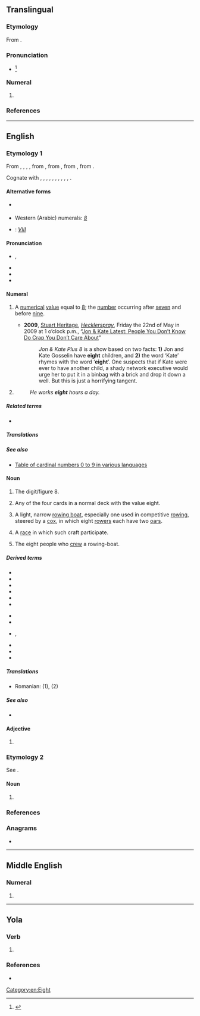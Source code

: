 ==Translingual==

===Etymology===
From {{der|mul|en|eight}}.

===Pronunciation===
* {{IPA|mul|/eɪt/}}<ref>{{cite book|url=https://www.icao.int/Meetings/anconf12/Document%20Archive/AN10_V2_cons%5B1%5D.pdf|title=Annex 10 to the Convention on International Civil Aviation: Aeronautical Telecommunications; Volume II Communication Procedures including those with PANS status|page=§5.2.1.4.3.1|publisher=International Civil Aviation Organization|edition=6th|date=October 2001|access-date=23 January 2019|archive-url=https://web.archive.org/web/20190331002913/https://www.icao.int/Meetings/anconf12/Document%20Archive/AN10_V2_cons%5B1%5D.pdf|archive-date=31 March 2019|url-status=live}}</ref>

===Numeral===
{{head|mul|numeral}}

# {{phonetic alphabet|NATO/ICAO=1|num=1|8}}
#: {{syn|mul|oktoeight|qq1=ITU/IMO}}

===References===
<references/>

----

==English==
{{wikipedia}}
{{number box|en|8}}

===Etymology 1===
From {{inh|en|enm|eighte}}, {{m|enm|aught}}, {{m|enm|eahte}}, {{m|enm|ahte}}, from {{inh|en|ang|eahta}}, from {{inh|en|gmw-pro|*ahtō}}, from {{inh|en|gem-pro|*ahtōu}}, from {{inh|en|ine-pro|*oḱtṓw}}.

Cognate with {{cog|sco|aucht||eight}}, {{cog|fy|acht||eight}}, {{cog|nl|acht||eight}}, {{cog|nds|acht||eight}}, {{cog|de|acht||eight}}, {{cog|no|åtte||eight}}, {{cog|sv|åtta||eight}}, {{cog|is|átta||eight}}, {{cog|la|octo||eight}}, {{cog|grc|ὀκτώ}}, {{cog|ga|ocht||eight}}.

====Alternative forms====
* {{l|en|aught}} {{qualifier|Scotland|archaic, rare}}
* Western (Arabic) numerals: ''[[8]]''
* {{w|Roman numerals}}: ''[[VIII]]''

====Pronunciation====
* {{a|RP|GenAm}} {{enPR|āt}}, {{IPA|en|/eɪt/}}
* {{audio|en|en-us-eight.ogg|Audio (US)}}
* {{rhymes|en|eɪt|s=1}}
* {{homophones|en|ait|ate|eyot}}

====Numeral====
{{head|en|numeral}}

# {{cln|en|cardinal numbers}} A [[numerical]] [[value]] equal to [[8]]; the [[number]] occurring after [[seven]] and before [[nine]].
#* '''2009''', [http://www.hecklerspray.com/author/stuart-heritage Stuart Heritage], ''[http://www.hecklerspray.com/ Hecklerspray]'', Friday the 22nd of May in 2009 at 1 o’clock p.m., “[http://www.hecklerspray.com/jon-kate-latest-people-you-dont-know-do-crap-you-dont-care-about/200934378.php Jon & Kate Latest: People You Don’t Know Do Crap You Don’t Care About]”
#*: ''Jon & Kate Plus 8'' is a show based on two facts: '''1)''' Jon and Kate Gosselin have '''eight''' children, and '''2)''' the word ‘Kate’ rhymes with the word ‘'''eight'''’. One suspects that if Kate were ever to have another child, a shady network executive would urge her to put it in a binbag with a brick and drop it down a well. But this is just a horrifying tangent.
# {{n-g|Describing a [[group]] or [[set]] with eight [[element]]s.}}
#: ''He works '''eight''' hours a day.''

=====Related terms=====
* {{l|en|eighth}}

=====Translations=====
{{trans-top|cardinal number 8}}{{multitrans|data=
* Aari: {{tt|aiw|qaskén-tamars}}
* Abaza: {{tt|abq|агӏба|alt=агIба}}
* Abkhaz: {{tt|ab|ааба|sc=Cyrl}}
* Adyghe: {{tt|ady|и}}
* Afar: {{t|aa|bacaar}}
* Afrikaans: {{tt|af|ag}}, {{tt+|af|agt}}
* Ainu: {{tt|ain|ツ゜ペサン|tr=tupesan}}
* Aiton: {{t-needed|aio}}
* Aklanon: {{tt|akl|waeo}}
* Albanian: {{tt+|sq|tetë}}
* Alutiiq: {{tt|ems|inglulgen}}
* American Sign Language: [[Image:LSQ 8.jpg|30px]]
* Amharic: {{tt+|am|ስምንት}} (numeral: {{tt|am|፰}})
* Apache:
*: Western Apache: {{tt|apw|tsebīī}}
* Arabic: {{tt|ar|ثَمَانِيَة}} (numeral: {{tt|ar|٨}})
*: Egyptian Arabic: {{tt|arz|تمانية|tr=tamāniyya|sc=Arab}}
*: Hijazi Arabic: {{t|acw|ثَمَنْية|f|tr=tamanya}}, {{t|acw|تمنية|tr=tamanya}}
* Aragonese: {{tt|an|ueito}}, {{tt|an|ueit}}
* Aramaic:
*: Classical Syriac: {{tt|syc|ܬܡܢܝܐ|m|tr=təmānyā}}, {{tt|syc|ܬܡܢܐ|f|tr=təmānē}}
*: Jewish Babylonian Aramaic: {{tt|arc|תְּמַנְיָא|m|tr=təmanyā|sc=Hebr}}, {{tt|arc|תְּמָנֵא|f|tr=təmānē|sc=Hebr}}
*: Western Neo-Aramaic: {{tt|amw|ܬܡܢܝܐ|m|tr=ṯmōnya}}, {{tt|amw|ܬܡܢ|f|tr=ṯmōn}}
*: Assyrian Neo-Aramaic: {{tt|aii|ܬܡܲܢܝܵܐ|tr=tmānya}}
* Archi: {{tt|aqc|мекье}}
* Armenian: {{tt+|hy|ութ}}
*: Old Armenian: {{tt|xcl|ութ}}
* Aromanian: {{tt|rup|optu}}
* Assamese: {{tt|as|আঠ}}
* Asturian: {{tt+|ast|ocho}}
* Atong (India): {{t|aot|chatgyk}}
* Avar: {{tt|av|микьго}}
* Aymara: {{tt|ay|kimsaqallqu}}
* Azerbaijani: {{tt+|az|səkkiz}}
* Bactrian: {{tt|xbc|αταο}}
* Balinese: {{tt|ban|kutus}}
* Banjarese: {{tt|bjn|dalapan}}
* Bashkir: {{tt|ba|һигеҙ}}
* Basque: {{tt+|eu|zortzi}}
* Bassa: {{tt|bsq|mɛ̀nɛ̌ìn-tã}}
* Belarusian: {{tt|be|во́сем}}, {{qualifier|collective}} {{tt|be|васьмёра}}
* Bengali: {{tt|bn|আট|sc=Beng}} (numeral: [[৮]])
* Bikol Central: {{tt+|bcl|walo}}
* Breton: {{tt+|br|eizh}}
* Brunei Malay: {{tt|kxd|lapan}}
* Budukh: {{tt|bdk|мийид}}
* Bulgarian: {{tt+|bg|о́сем}}
* Burmese: {{tt+|my|ရှစ်}} (numeral: {{tt+|my|၈}})
* Buryat: {{tt|bua|найман}}
* Catalan: {{tt+|ca|vuit}}
*: Valencian: {{tt+|ca|huit}}
* Cebuano: {{tt|ceb|walo}}
* Central Atlas Tamazight: {{tt|tzm|ⵜⴰⵎ|sc=Tfng}}
* Central Dusun: {{tt|dtp|walu}}
* Central Sierra Miwok: {{tt|csm|káw·inṭa-}}
* Chamicuro: {{tt|ccc|pusak}}
* Chamorro: {{t-needed|ch}}
* Chechen: {{tt|ce|бархӏ}}
* Cherokee: {{tt|chr|ᏧᏁᎳ}}
* Chichewa: {{tt|ny|sanu n'zitatu}}
* Chinese:
*: Cantonese: {{tt+|yue|八|tr=baat3}}
*: Dungan: {{tt|dng|ба}}
*: Gan: {{tt|gan|八|tr=pat}}
*: Hakka: {{tt|hak|八|tr=pat|sc=Hani}}
*: Jin: {{tt|cjy|八|tr=pu}}
*: Mandarin: {{tt+|cmn|八|tr=bā}} (numeral: {{tt+|cmn|捌}})
*: Min Bei: {{tt|mnp|八|tr=pai}}
*: Min Dong: {{tt|cdo|八|tr=paik}}, {{tt|cdo|八|tr=baig|sc=Hani}}
*: Min Nan: {{qualifier|Xiamen}} {{tt+|nan|八|tr=peh, poeh, pat|sc=Hani}}, {{qualifier|Teochew}} {{tt+|nan|八|tr=boih4|sc=Hani}}
*: Wu: {{tt|wuu|八|tr=paq}}
*: Xiang: {{tt|hsn|八|tr=pa}}
* Chinook Jargon: {{t|chn|stuxtkin}}
* Chukchi: {{tt|ckt|амӈырооткэн|tr=amṇyrootkėn}}
* Chuukese: {{tt|chk|wanu}}, {{tt|chk|wani-}}, {{tt|chk|wanichö}}, {{tt|chk|wanimön}}
* Chuvash: {{tt|cv|саккӑр|sc=Cyrl}}
* Classical Nahuatl: {{tt|nci|chicuēyi}}
* Cornish: {{tt|kw|eth}}
* Corsican: {{tt+|co|ottu}}
* Cree: {{tt|cr|ayinânew}}, {{tt|cr|ᐊᔨᓈᓀᐤ|sc=Cans}}
* Crimean Tatar: {{tt|crh|sekiz}}
* Czech: {{tt+|cs|osm}}
* Dalmatian: {{tt|dlm|uapto}}, {{tt|dlm|guapto}}, {{tt|dlm|uat}}
* Danish: {{tt+|da|otte}}
* Dena'ina: {{tt|tfn|łtaqul'i}}
* Dhivehi: {{tt|dv|އަށް}}
* Dolgan: {{t|dlg|агыс}}
* Drung: {{t|duu|hyvt}}
* Dutch: {{tt+|nl|acht}}
* Dzongkha: {{tt|dz|བརྒྱད}}
* Eastern Mari: {{tt|chm|кандаше}}
* Erzya: {{tt|myv|кавксо}}
* Esperanto: {{tt+|eo|ok}}
* Estonian: {{tt+|et|kaheksa}}
* Even: {{tt|eve|дяпкан}}
* Evenki: {{tt|evn|дяпкун}}
* Extremaduran: {{tt|ext|ochu}}
* Faroese: {{tt+|fo|átta}}
* Fijian: {{tt+|fj|walu}}
* Finnish: {{tt+|fi|kahdeksan}}
* French: {{tt+|fr|huit}}
* Friulian: {{tt|fur|vot}}
* Galician: {{tt+|gl|oito}}
* Garifuna: {{tt|cab|widü}}
* Ge'ez: {{tt|gez|ሰማንቱ|m|sc=Ethi}}, {{tt|gez|ሰማኒ|f|sc=Ethi}} (numeral: {{tt|gez|፰}})
* Georgian: {{tt+|ka|რვა}}
* German: {{tt+|de|acht}}
*: Alemannic German: {{tt|gsw|acht}}
* Gilaki: {{t|glk|هشت|tr=hašt}}
* Gilbertese: {{tt|gil|wanua}}
* Gothic: {{tt|got|𐌰𐌷𐍄𐌰𐌿|sc=Goth}}
* Greek: {{tt+|el|οκτώ}}, {{tt|el|η΄}} {{qualifier|numeral}}
*: Ancient: {{tt|grc|ὀκτώ}}, {{tt|grc|η΄}} {{qualifier|numeral}}
* Greenlandic: {{tt|kl|arfineq pingasut}}
* Guaraní: {{tt|gn|poapy}}
* Gujarati: {{tt+|gu|આઠ}} (numeral: [[૮]])
* Haitian Creole: {{tt|ht|uit}}
* Hausa: {{tt|ha|takwas|alt=takwàs}}
* Hawaiian: {{tt|haw|walu}}, {{tt|haw|ʻewalu}}
* Hebrew: {{tt+|he|שְׁמוֹנֶה|tr=shmóne|f}} {{qualifier|used in counting}}, {{tt+|he|שְׁמוֹנָה|tr=shmoná|m}}
* Higaonon: {{t|mba|walo}}
* Hiligaynon: {{tt|hil|walo}}
* Hindi: {{tt+|hi|आठ}} (numeral: {{tt+|hi|८}}), {{tt+|hi|अष्ट}}, {{tt+|hi|अठ}}
* Hlai: {{t|lic|ghou}}
* Hopi: {{tt|hop|nanal}}
* Hungarian: {{tt+|hu|nyolc}}
* Hunsrik: {{tt|hrx|acht}}
* Icelandic: {{tt+|is|átta}}
* Ido: {{tt+|io|ok}}
* Igbo: {{t-needed|ig}}
* Ilocano: {{tt|ilo|walo}}
* Indonesian: {{tt+|id|delapan}}
* Interlingua: {{tt+|ia|octo}}
* Iranun: {{t-needed|ill}}
* Irish: {{tt+|ga|ocht}}
* Isnag: {{t|isd|walo}}
* Istriot: {{t|ist|uoto}}, {{tt|ist|uotto}}
* Italian: {{tt+|it|otto}}
* Japanese: {{tt+|ja|八|tr=はち, hachi}}, {{tt+|ja|八つ|tr=やっつ, やつ, yattsu, yatsu}}, {{tt+|ja|８|tr=はち, hachi}}
* Jarai: {{tt|jra|sơpăn}}
* Javanese: {{tt+|jv|ꦮꦺꦴꦭꦸ}}
* Jeju: {{tt|jje|ᄋᆢᄃᆞᆸ}}
* Jurchen: {{tt|juc|jhakun}}
* Kabardian: {{tt|kbd|и}}
* Kalmyk: {{tt|xal|нәәмн}}
* Kannada: {{tt+|kn|ಎಂಟು}} (numeral: {{tt+|kn|೮}})
* Kapampangan: {{tt|pam|walu}}
* Karachay-Balkar: {{tt|krc|сегиз|sc=Cyrl}}
* Karelian: {{tt|krl|kaheksa}}
* Kashubian: {{tt|csb|òsmë}}
* Kaurna: {{tt|zku|ngarla}}
* Kazakh: {{tt+|kk|сегіз}}
* Khamti: {{t-needed|kht}}
* Khmer: {{tt+|km|ប្រាំបី|tr=pram bei}} (numeral: {{l|km|៨}})
* Khoekhoe: {{tt|naq|ǁkhaisa}}
* Komi-Zyrian: {{tt|kpv|кӧкямыс}}
* Korean: {{tt+|ko|여덟}}, {{tt+|ko|팔(八)}}
* Kurdish:
*: Central Kurdish: {{tt+|ckb|ھەشت}}
*: Northern Kurdish: {{tt+|kmr|heşt}}
* Kyrgyz: {{tt+|ky|сегиз}}
* Ladin: {{tt|lld|ot}}
* Lak: {{tt|lbe|мяйва}}
* Lakota: {{tt|lkt|šaglóǧaŋ}}
* Lao: {{tt|lo|ແປດ}} (numeral: {{l|lo|໘}})
* Latgalian: {{tt|ltg|ostoni|m}}, {{tt|ltg|ostonis|f}}
* Latin: {{tt+|la|octo}}
* Latvian: {{tt+|lv|astoņi|m}}, {{tt|lv|astoņas|f}}
* Lezgi: {{tt|lez|муьжуьд}}
* Ligurian: {{tt|lij|éutto}}
* Lithuanian: {{tt+|lt|aštuoni|m}}, {{tt|lt|aštuonios|f}}
* Livonian: {{tt|liv|kōdõks}}
* Lombard: {{tt|lmo|vòt}}
* Louisiana Creole French: {{t|lou|wit}}
* Low German:
*: German Low German: {{tt+|nds-de|acht}}
* Luxembourgish: {{tt+|lb|aacht}}
* Lü: {{tt|khb|ᦶᦔᧆᧈ}} (numeral: [[᧘]])
* Macedonian: {{tt+|mk|о́сум}}
* Madurese: {{tt|mad|balluʔ}}
* Maguindanao: {{tt|mdh|walu}}
* Malagasy: {{tt+|mg|valo}}
{{trans-mid}}
* Malay:
*: Jawi: {{tt|ms|لاڤن|sc=Arab}}, {{tt|ms|دلاڤن|sc=Arab}}, {{tt|ms|سلاڤن|sc=Arab}}, {{tt|ms|استا|sc=Arab}}
*: Rumi: {{tt+|ms|lapan}}, {{tt|ms|delapan}}, {{tt|ms|selapan}}, {{tt|ms|asta}}
* Malayalam: {{tt|ml|എട്ടു|sc=Mlym}}, {{tt+|ml|എട്ട്|sc=Mlym}} (numeral: [[൮]])
* Maltese: {{tt+|mt|tmienja}}
* Manchu: {{tt|mnc|ᠵᠠᡴᡡᠨ}}
* Mangarevan: {{tt|mrv|varu}}
* Mansaka: {{tt|msk|waro}}
* Mansi: {{tt|mns|нёллов}}
* Manx: {{tt|gv|hoght}}
* Maori: {{tt+|mi|waru}}
* Maranao: {{tt|mrw|walo}}
* Marathi: {{tt|mr|आठ}}
* Maricopa: {{tt|mrc|supxuk}}
* Marshallese: {{tt|mh|ralitōk}}
* Mazanderani: {{tt|mzn|هشت|tr=hašt}}
* Middle English: {{t|enm|eighte}}
* Minangkabau: {{tt|min|salapan}}
* Mingrelian: {{tt|xmf|რუო}}
* Mirandese: {{tt|mwl|uito}}
* Mizo: {{t|lus|pa-riat}}
* Moksha: {{tt|mdf|кафкса}}
* Mongolian: {{tt+|mn|найм}}, {{tt|mn|ᠨᠠᠢᠮᠠᠨ}} (numeral: [[᠘]])
* Montagnais: {{qualifier|Sheshatshiu Innu}} {{tt|moe|nishuaush}}, {{qualifier|Mushuau Innu}} {{tt|moe|nianeu}}
* Munsee: {{tt|umu|xáash}}
* Muong: {{tt|mtq|thảm}}
* Mòcheno: {{tt|mhn|òcht}}
* Nahuatl: {{tt|nah|chicuei}}
* Nanai: {{tt|gld|дякпун}}
* Nauruan: {{tt|na|aoju}}
* Navajo: {{tt|nv|tseebíí}}
* Negidal: {{tt|neg|ӡапкун}}
* Nepali: {{tt+|ne|आठ}}
* Niuean: {{tt|niu|valu}}
* Nivkh: {{t|niv|минр̌}}
* North Frisian:
*: Föhr-Amrum and Sylt: {{tt|frr|aacht}}
*: Helgoland: {{tt|frr|ach}}
*: Mooring: {{tt|frr|oocht}}
* Northern Thai: {{tt|nod|ᨸᩯ᩠ᨯ}}
* Norwegian:
*: Bokmål: {{tt+|nb|åtte}}
*: Nynorsk: {{tt+|nn|åtte}}
* O'odham: {{tt|ood|gigik}}
* Occitan: {{tt+|oc|uèch}}, {{tt+|oc|uèit}}, {{tt+|oc|uòch}}
* Ojibwe: {{tt|oj|nishwaaswi}}
* Old Church Slavonic:
*: Cyrillic: {{tt|cu|осмь|sc=Cyrs}}
* Old English: {{tt|ang|eahta}}, {{tt|ang|æhta}} {{qualifier|Anglian}}, {{tt|ang|ehta}} {{qualifier|West Saxon}}
* Old Frisian: {{tt|ofs|achta}}
* Old Javanese: {{tt|kaw|wolu}}
* Old Prussian: {{tt|prg|astōnei}}
* Oriya: {{tt|or|ଆଠ}} (numeral: {{tt|or|୮}})
* Orok: {{tt|oaa|ӡапку}}<ref>''Чипāлиннēсал декларāсиjачи нари доролбони/Universal Declaration of Human Rights in Orok language'' http://www.simdp.com/uploads/files/FINAL_Declaration_Uilt_v4_RE_2.pdf</ref>
* Oromo: {{tt|om|saddeet}}
* Ossetian: {{tt|os|аст}}
* Ottoman Turkish: {{tt|ota|سكز|tr=sekiz}}
* Pali: {{t-needed|pi}}
* Pashto: {{tt+|ps|اته|tr=atë}}
* Pennsylvania German: {{tt|pdc|achde}}, {{tt|pdc|acht}}
* Persian: {{tt+|fa|هشت|tr=hašt}} (numeral: {{tt|fa|۸}})
* Phake: {{t-needed|phk}}
* Piedmontese: {{tt|pms|eut}}
* Polish: {{tt+|pl|osiem}}, {{qualifier|collective}} {{tt+|pl|ośmioro}}
* Portuguese: {{tt+|pt|oito}}
* Punjabi: {{tt+|pa|ਅੱਠ|sc=Guru}} (numeral: {{tt|pa|੮}})
* Quechua: {{tt|qu|pusaq}}, {{tt|qu|pusag}}
* Rarotongan: {{tt|rar|varu}}
* Rohingya: {{t|rhg|añctho}}, {{t|rhg|añcto}}
* Romagnol: {{t-needed|rgn}}
* Romani: {{tt|rom|oxto}}
*: Kalo Finnish Romani: {{tt|rmf|oȟta}}
* Romanian: {{tt+|ro|opt}}
* Romansch: {{tt|rm|otg}}, {{tt|rm|ot}}, {{tt|rm|och}}
* Russian: {{tt+|ru|во́семь}}, {{qualifier|collective}} {{tt+|ru|во́сьмеро}}
* Rusyn: {{tt|rue|ву́сям}}
* S'gaw Karen: {{tt|ksw|ဃိး}}
* Saho: {{t|ssy|baxar}}
* Sami:
*: Inari: {{tt|smn|käävci}}
*: Northern: {{tt|se|gávcci}}
*: Skolt: {{tt|sms|kä´hcc}}
*: Southern: {{tt|sma|gaektsie}}
* Samoan: {{tt+|sm|valu}}
* Sanskrit: {{tt+|sa|अष्टन्}}, {{tt+|sa|अष्ट}}
* Santali: {{tt|sat|ᱤᱨᱟᱹᱞ}}
* Sardinian: {{tt|sc|òto}}, {{tt|sc|òtu}}
* Saterland Frisian: {{tt|stq|oachte}}
* Scots: {{tt|sco|aicht}}
* Scottish Gaelic: {{tt|gd|ochd|m}}, {{qualifier|of persons:}} {{tt|gd|ochdnar|m}}
* Serbo-Croatian:
*: Cyrillic: {{tt|sh|о̏сам|sc=Cyrl}}
*: Roman: {{tt|sh|ȍsam|sc=Latn}}
* Shan: {{tt+|shn|ပႅတ်ႇ}} (numeral: {{tt|shn|႘}})
* Sherpa: {{t|xsr|བརྒྱད}}
* Sichuan Yi: {{tt|ii|ꉆ}}
* Sicilian: {{tt+|scn|ottu}}
* Sidamo: {{t|sid|sette}}
* Sikkimese: {{tt|sip|གྱེ}}
* Silesian: {{tt|szl|uoźym}}
* Sindhi: {{tt+|sd|اٺ|tr=āṭha|alt=اَٺَ|sc=sd-Arab}}
* Sinhalese: {{tt+|si|අට|sc=Sinh}}
* Slovak: {{tt+|sk|osem}}
* Slovene: {{tt+|sl|ósem}}
* Solon: {{tt|tuw-sol|dʒapkʊn}}
* Somali: {{tt|so|siddeed}}
* Sorbian:
*: Lower Sorbian: {{tt|dsb|wósym}}
*: Upper Sorbian: {{tt|hsb|wósom}}, {{tt|hsb|wosom}}
* Southern Ohlone: {{tt|css|taittimin}}
* Southern Thai: {{t-needed|sou}}
* Spanish: {{tt+|es|ocho}}
* Sranan Tongo: {{tt|srn|ayti}}
* Sundanese: {{tt+|su|dalapan}}
* Swahili: {{tt+|sw|nane}}
* Swedish: {{tt+|sv|åtta}}
* Sylheti: {{t|syl|ꠀꠑ}}
* Tabasaran: {{tt|tab|миржуб}}
* Tagalog: {{tt+|tl|walo}}
* Tahitian: {{tt|ty|va'u}}
* Tai Dam: {{tt|blt|ꪵꪜꪒ}}
* Tai Nüa: {{t-needed|tdd}}
* Tajik: {{tt+|tg|ҳашт}}
* Tamil: {{tt+|ta|எட்டு}} (numeral: {{tt|ta|௮}})
* Taos: {{tt|twf|xwíli}}
* Tashelhit: {{tt|shi|tam|m|f}}
* Tatar: {{tt+|tt|сигез|sc=Cyrl}}
* Tausug: {{tt|tsg|walu}}
* Tedim Chin: {{t|ctd|giat}}
* Telugu: {{tt+|te|ఎనిమిది}} (numeral: {{tt+|te|౮}})
* Tetum: {{tt|tet|ualu}}
* Thai: {{tt+|th|แปด}} (numeral: {{tt+|th|๘}})
* Tibetan: {{tt|bo|བརྒྱད|sc=Tibt}} (numeral: {{tt|bo|༨}})
* Tigre: {{tt|tig|ሰማን|sc=Ethi}} (numeral: {{tt|tig|፰}})
* Tigrinya: {{tt+|ti|ሸሞንተ|sc=Ethi}} (numeral: {{tt|ti|፰}})
* Tlingit: {{tt|tli|nas’gadooshú}}
* Tocharian A: {{tt|xto|okät}}
* Tocharian B: {{tt|txb|okt}}
* Tok Pisin: {{tt|tpi|etpela}}
* Tongan: {{tt|to|valu}}
* Turkish: {{tt+|tr|sekiz}}
* Turkmen: {{tt+|tk|sekiz}}
* Tuvaluan: {{tt|tvl|valu}}
* Tz'utujil: {{tt|tzj|bilaje}}
* Udi: {{tt|udi|мугъ}}
* Udihe: {{tt|ude|ʒакпу}}
* Udmurt: {{tt|udm|тямыс}}
* Ukrainian: {{tt+|uk|ві́сім}}, {{qualifier|collective numeral}} {{tt|uk|во́сьмеро}}
* Unami: {{tt|unm|xash}}
* Urdu: {{tt+|ur|آٹھ|tr=āṭh}}
* Uyghur: {{tt+|ug|سەككىز|sc=ug-Arab}}
* Uzbek: {{tt+|uz|sakkiz}}
* Venetian: {{tt|vec|oto}}
* Veps: {{tt|vep|kahesa}}
* Vietnamese: {{tt+|vi|tám}}
* Vilamovian: {{tt|wym|aocht}}
* Volapük: {{tt+|vo|jöl}}
* Votic: {{tt|vot|kahõsaa}} / {{tt|vot|кахысаа}}
* Võro: {{tt|vro|katõssa}}
* Wakhi: {{tt|wbl|at}}
* Walloon: {{tt+|wa|ût}}
* Waray-Waray: {{tt|war|walo}}
* Welsh: {{tt+|cy|wyth}}
* West Frisian: {{tt+|fy|acht}}
* Western Bukidnon Manobo: {{tt|mbb|walu}}
* White Hmong: {{tt|mww|yim}}
* Winnebago: {{tt|win|haruwąk}}
* Wolof: {{tt|wo|juróom ñett}}
* Xhosa: {{tt|xh|sibhozo}}
* Yagnobi: {{tt|yai|ашт}}
* Yakan: {{tt|yka|walu'}}
* Yakut: {{tt|sah|аҕыс|sc=Cyrl}}
* Yao: {{tt|yao|msano na tatu}}
* Yiddish: {{tt|yi|אַכט|sc=Hebr}}
* Yup'ik: {{tt|esu|pingayunlegen}}
* Zazaki: {{tt+|zza|heşt}}
* Zhuang: {{tt|za|bet}}
* Zou: {{t|zom|giet}}
* Zulu: {{tt+|zu|isishiyagalombili}}
* Zuni: {{tt|zun|ha'elekk'ya}}
}}
{{trans-bottom}}

{{trans-top|set or group with eight components}}{{multitrans|data=
* Catalan: {{tt+|ca|vuitena|f}}
*: Valencian: {{tt+|ca|huitena|f}}
* Hebrew: {{t+|he|שְׁמִינִיָּה|f|tr=shminiyá}}
* Lithuanian: {{tt+|lt|aštuoneri|m}}, {{tt|lt|aštuonerios|f}}
{{trans-mid}}
* Macedonian: {{tt|mk|осморка|f}}
* Russian: {{tt+|ru|восьмёрка|f}}
* Scottish Gaelic: {{tt|gd|ochd|m|alt=a h-ochd}}, {{qualifier|of persons:}} {{tt|gd|ochdnar|m}}
}}
{{trans-bottom}}

=====See also=====
* [[Appendix:Cardinal_numbers_0_to_9|Table of cardinal numbers 0 to 9 in various languages]]

====Noun====
{{en-noun}}

# The digit/figure 8.
# {{lb|en|playing cards}} Any of the four cards in a normal deck with the value eight.
# {{lb|en|nautical}} A light, narrow [[rowing boat]], especially one used in competitive [[rowing]], steered by a [[cox]], in which eight [[rower]]s each have two [[oar]]s.
# {{lb|en|rowing|especially in plural}} A [[race]] in which such craft participate.
# {{lb|en|rowing}} The eight people who [[crew]] a rowing-boat.

=====Derived terms=====
{{der-top}}
* {{l|en|eight ball}}
* {{l|en|eight-bar blues}}
* {{l|en|eight-day clock}}
* {{l|en|eight-jewel}}
* {{l|en|eight-precious}}
* {{l|en|eight-treasure}}
{{der-mid}}
* {{l|en|eighty}}
* {{l|en|figure eight}}
* {{l|en|figure of eight}}, {{l|en|figure-of-eight}}
* {{l|en|number eight}}
* {{l|en|piece of eight}}
* {{l|en|straight-eight}}
{{der-bottom}}

=====Translations=====
{{trans-top|The digit/figure 8}}{{multitrans|data=
* Arabic: {{tt|ar|ثَمَانِيَةٌ|f}}
* Basque: {{tt+|eu|zortzi}}
* Belarusian: {{tt|be|васьмёрка|f|sc=Cyrl}}
* Bulgarian: {{tt|bg|осмица|f}}
* Catalan: {{tt+|ca|vuit|m}}
*: Valencian: {{tt+|ca|huit|m}}
* Danish: {{tt|da|ottetal|n}}
* Dutch: {{tt+|nl|acht|f}}
* Finnish: {{tt+|fi|kahdeksikko}}, {{tt+|fi|kasi}}
* French: {{tt+|fr|huit|m}}
* German: {{tt+|de|Acht|f}}
* Hindi: {{tt+|hi|अष्ट|m}}, {{tt+|hi|आठ|m}}
* Hungarian: {{tt+|hu|nyolcas}}
* Latvian: {{tt|lv|astoņnieks|m}}, {{tt|lv|astotnieks|m}}
{{trans-mid}}
* Lithuanian: {{tt+|lt|aštuonetas|m}}
* Luxembourgish: {{tt+|lb|Aacht|f}}
* Macedonian: {{tt|mk|осмица|f}}, {{tt|mk|осумка|f}}
* Old English: {{tt|ang|eahta}}
* Pennsylvania German: {{tt|pdc|achde}}, {{tt|pdc|acht}}
* Polish: {{tt+|pl|ósemka|f}} (1,2)
* Portuguese: {{tt+|pt|oito|m}}
* Russian: {{tt+|ru|восьмёрка|f}}
* Sanskrit: {{tt+|sa|अष्ट}}
* Swedish: {{tt+|sv|åtta|c}}
* Ukrainian: {{tt+|uk|ві́сімка|f}} {{qualifier|rare}}
}}
{{trans-bottom}}

{{trans-top|Playing card with value 8}}{{multitrans|data=
* Bulgarian: {{tt|bg|осмица|f}}
* Catalan: {{tt+|ca|vuit|m}}
*: Valencian: {{tt+|ca|huit|m}}
* Danish: {{tt+|da|otter|c}}
* Dutch: {{tt+|nl|acht|f}}
* Finnish: {{tt+|fi|kahdeksikko}}, {{tt+|fi|kasi}}
* French: {{tt+|fr|huit|m}}
* German: {{tt+|de|Acht|f}}
{{trans-mid}}
* Latvian: {{tt|lv|astoņnieks|m}}, {{tt|lv|astotnieks|m}}
* Luxembourgish: {{tt+|lb|Aacht|f}}
* Macedonian: {{tt|mk|осмица|f}}, {{tt|mk|осумка|f}}
* Polish: {{tt+|pl|ósemka|f}} (1,2)
* Portuguese: {{tt+|pt|oito|m}}
* Russian: {{tt+|ru|восьмёрка|f}}
* Swedish: {{tt+|sv|åtta|c}}
* Ukrainian: {{tt+|uk|ві́сімка|f}}
}}
{{trans-bottom}}

{{checktrans-top}}
* Romanian: {{t-check|ro|optar|m}} (1), {{t+check|ro|opt|m}} (2)
{{trans-mid}}
{{trans-bottom}}

=====See also=====
* {{l|en|section 8}}
{{table:playing cards/en}}

====Adjective====
{{en-adjective|-}}

# {{obsolete spelling of|en|eighth}}

===Etymology 2===
See {{m|en|ait}}.

====Noun====
{{en-noun}}

# {{alternative spelling of|en|ait}} {{q|island in a river}}

{{Webster 1913}}

===References===
<references/>

===Anagrams===
* {{anagrams|en|a=eghit|Tighe}}

[[Category:en:Eight]]

----

==Middle English==

===Numeral===
{{head|enm|numeral}}

# {{alt form|enm|eighte}}

----

==Yola==

===Verb===
{{head|yol|verb}}

# {{alt form|yol|at||eat}}

===References===
* {{R:Poole 1867|page=38}}